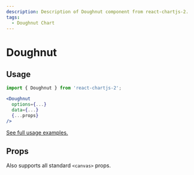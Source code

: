 ```yaml
---
description: Description of Doughnut component from react-chartjs-2.
tags:
  - Doughnut Chart
---
```



# Doughnut

## Usage

```jsx
import { Doughnut } from 'react-chartjs-2';

<Doughnut
  options={...}
  data={...}
  {...props}
/>
```

[See full usage examples.](/tags/doughnut-chart)

## Props

Also supports all standard `<canvas>` props.

<PropsTable component='Doughnut' />
